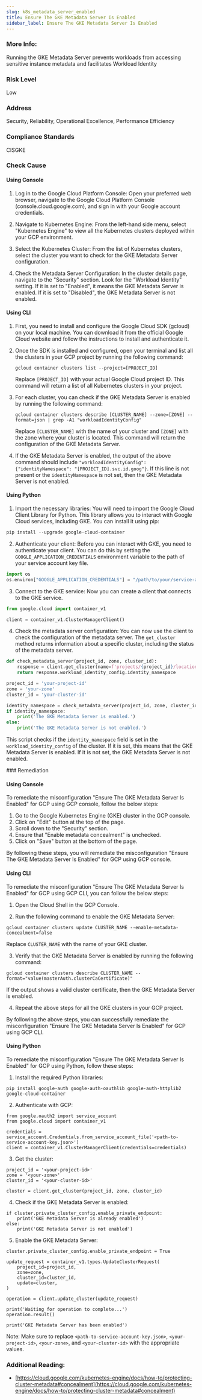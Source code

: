 ```yaml
---
slug: k8s_metadata_server_enabled
title: Ensure The GKE Metadata Server Is Enabled
sidebar_label: Ensure The GKE Metadata Server Is Enabled
---
```


### More Info:

Running the GKE Metadata Server prevents workloads from accessing sensitive instance metadata and facilitates Workload Identity

### Risk Level

Low

### Address

Security, Reliability, Operational Excellence, Performance Efficiency

### Compliance Standards

CISGKE



<Tabs><Tab title='Cause'>
### Check Cause

#### Using Console

1. Log in to the Google Cloud Platform Console: Open your preferred web browser, navigate to the Google Cloud Platform Console (console.cloud.google.com), and sign in with your Google account credentials.

2. Navigate to Kubernetes Engine: From the left-hand side menu, select "Kubernetes Engine" to view all the Kubernetes clusters deployed within your GCP environment.

3. Select the Kubernetes Cluster: From the list of Kubernetes clusters, select the cluster you want to check for the GKE Metadata Server configuration.

4. Check the Metadata Server Configuration: In the cluster details page, navigate to the "Security" section. Look for the "Workload Identity" setting. If it is set to "Enabled", it means the GKE Metadata Server is enabled. If it is set to "Disabled", the GKE Metadata Server is not enabled.

#### Using CLI

1. First, you need to install and configure the Google Cloud SDK (gcloud) on your local machine. You can download it from the official Google Cloud website and follow the instructions to install and authenticate it.

2. Once the SDK is installed and configured, open your terminal and list all the clusters in your GCP project by running the following command:

   ```
   gcloud container clusters list --project=[PROJECT_ID]
   ```

   Replace `[PROJECT_ID]` with your actual Google Cloud project ID. This command will return a list of all Kubernetes clusters in your project.

3. For each cluster, you can check if the GKE Metadata Server is enabled by running the following command:

   ```
   gcloud container clusters describe [CLUSTER_NAME] --zone=[ZONE] --format=json | grep -A1 "workloadIdentityConfig"
   ```

   Replace `[CLUSTER_NAME]` with the name of your cluster and `[ZONE]` with the zone where your cluster is located. This command will return the configuration of the GKE Metadata Server.

4. If the GKE Metadata Server is enabled, the output of the above command should include `"workloadIdentityConfig": {"identityNamespace": "[PROJECT_ID].svc.id.goog"}`. If this line is not present or the `identityNamespace` is not set, then the GKE Metadata Server is not enabled.

#### Using Python

1. Import the necessary libraries: You will need to import the Google Cloud Client Library for Python. This library allows you to interact with Google Cloud services, including GKE. You can install it using pip:

```python
pip install --upgrade google-cloud-container
```

2. Authenticate your client: Before you can interact with GKE, you need to authenticate your client. You can do this by setting the `GOOGLE_APPLICATION_CREDENTIALS` environment variable to the path of your service account key file.

```python
import os
os.environ["GOOGLE_APPLICATION_CREDENTIALS"] = "/path/to/your/service-account-file.json"
```

3. Connect to the GKE service: Now you can create a client that connects to the GKE service.

```python
from google.cloud import container_v1

client = container_v1.ClusterManagerClient()
```

4. Check the metadata server configuration: You can now use the client to check the configuration of the metadata server. The `get_cluster` method returns information about a specific cluster, including the status of the metadata server.

```python
def check_metadata_server(project_id, zone, cluster_id):
    response = client.get_cluster(name=f'projects/{project_id}/locations/{zone}/clusters/{cluster_id}')
    return response.workload_identity_config.identity_namespace

project_id = 'your-project-id'
zone = 'your-zone'
cluster_id = 'your-cluster-id'

identity_namespace = check_metadata_server(project_id, zone, cluster_id)
if identity_namespace:
    print('The GKE Metadata Server is enabled.')
else:
    print('The GKE Metadata Server is not enabled.')
```

This script checks if the `identity_namespace` field is set in the `workload_identity_config` of the cluster. If it is set, this means that the GKE Metadata Server is enabled. If it is not set, the GKE Metadata Server is not enabled.

</Tab>


<Tab title='Remediation'>
### Remediation

#### Using Console

To remediate the misconfiguration "Ensure The GKE Metadata Server Is Enabled" for GCP using GCP console, follow the below steps:

1. Go to the Google Kubernetes Engine (GKE) cluster in the GCP console.
2. Click on "Edit" button at the top of the page.
3. Scroll down to the "Security" section.
4. Ensure that "Enable metadata concealment" is unchecked.
5. Click on "Save" button at the bottom of the page.

By following these steps, you will remediate the misconfiguration "Ensure The GKE Metadata Server Is Enabled" for GCP using GCP console.

#### Using CLI

To remediate the misconfiguration "Ensure The GKE Metadata Server Is Enabled" for GCP using GCP CLI, you can follow the below steps:

1. Open the Cloud Shell in the GCP Console.

2. Run the following command to enable the GKE Metadata Server:

```
gcloud container clusters update CLUSTER_NAME --enable-metadata-concealment=false
```

Replace `CLUSTER_NAME` with the name of your GKE cluster.

3. Verify that the GKE Metadata Server is enabled by running the following command:

```
gcloud container clusters describe CLUSTER_NAME --format="value(masterAuth.clusterCaCertificate)"
```

If the output shows a valid cluster certificate, then the GKE Metadata Server is enabled.

4. Repeat the above steps for all the GKE clusters in your GCP project.

By following the above steps, you can successfully remediate the misconfiguration "Ensure The GKE Metadata Server Is Enabled" for GCP using GCP CLI.

#### Using Python

To remediate the misconfiguration "Ensure The GKE Metadata Server Is Enabled" for GCP using Python, follow these steps:

1. Install the required Python libraries:

```
pip install google-auth google-auth-oauthlib google-auth-httplib2 google-cloud-container
```

2. Authenticate with GCP:

```
from google.oauth2 import service_account
from google.cloud import container_v1

credentials = service_account.Credentials.from_service_account_file('<path-to-service-account-key.json>')
client = container_v1.ClusterManagerClient(credentials=credentials)
```

3. Get the cluster:

```
project_id = '<your-project-id>'
zone = '<your-zone>'
cluster_id = '<your-cluster-id>'

cluster = client.get_cluster(project_id, zone, cluster_id)
```

4. Check if the GKE Metadata Server is enabled:

```
if cluster.private_cluster_config.enable_private_endpoint:
    print('GKE Metadata Server is already enabled')
else:
    print('GKE Metadata Server is not enabled')
```

5. Enable the GKE Metadata Server:

```
cluster.private_cluster_config.enable_private_endpoint = True

update_request = container_v1.types.UpdateClusterRequest(
    project_id=project_id,
    zone=zone,
    cluster_id=cluster_id,
    update=cluster,
)

operation = client.update_cluster(update_request)

print('Waiting for operation to complete...')
operation.result()

print('GKE Metadata Server has been enabled')
```

Note: Make sure to replace `<path-to-service-account-key.json>`, `<your-project-id>`, `<your-zone>`, and `<your-cluster-id>` with the appropriate values.


### Additional Reading:

- [https://cloud.google.com/kubernetes-engine/docs/how-to/protecting-cluster-metadata#concealment](https://cloud.google.com/kubernetes-engine/docs/how-to/protecting-cluster-metadata#concealment) 


</Tab>
</Tabs>